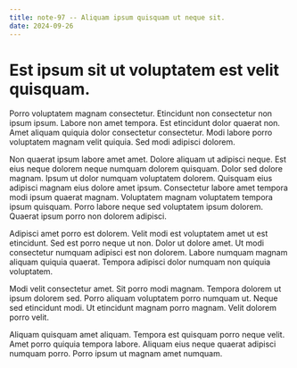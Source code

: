 ```yaml
---
title: note-97 -- Aliquam ipsum quisquam ut neque sit.
date: 2024-09-26
---
```


# Est ipsum sit ut voluptatem est velit quisquam.

Porro voluptatem magnam consectetur. Etincidunt non consectetur non ipsum ipsum. Labore non amet tempora. Est etincidunt dolor quaerat non. Amet aliquam quiquia dolor consectetur consectetur. Modi labore porro voluptatem magnam velit quiquia. Sed modi adipisci dolorem.

Non quaerat ipsum labore amet amet. Dolore aliquam ut adipisci neque. Est eius neque dolorem neque numquam dolorem quisquam. Dolor sed dolore magnam. Ipsum ut dolor numquam voluptatem dolorem. Quisquam eius adipisci magnam eius dolore amet ipsum. Consectetur labore amet tempora modi ipsum quaerat magnam. Voluptatem magnam voluptatem tempora ipsum quisquam. Porro labore neque sed voluptatem ipsum dolorem. Quaerat ipsum porro non dolorem adipisci.

Adipisci amet porro est dolorem. Velit modi est voluptatem amet ut est etincidunt. Sed est porro neque ut non. Dolor ut dolore amet. Ut modi consectetur numquam adipisci est non dolorem. Labore numquam magnam aliquam quiquia quaerat. Tempora adipisci dolor numquam non quiquia voluptatem.

Modi velit consectetur amet. Sit porro modi magnam. Tempora dolorem ut ipsum dolorem sed. Porro aliquam voluptatem porro numquam ut. Neque sed etincidunt modi. Ut etincidunt magnam porro magnam. Velit dolorem porro velit.

Aliquam quisquam amet aliquam. Tempora est quisquam porro neque velit. Amet porro quiquia tempora labore. Aliquam eius neque quaerat adipisci numquam porro. Porro ipsum ut magnam amet numquam.

